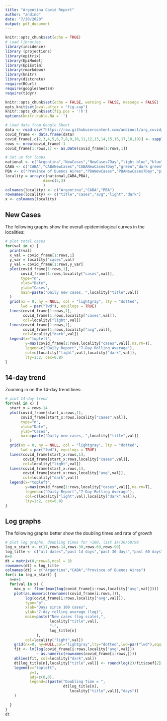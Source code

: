 ```yaml
---
title: "Argentina Covid Report"
author: "andino"
date: "7/20/2020"
output: pdf_document
---
```


```r
knitr::opts_chunk$set(echo = TRUE)
# Load libraries
library(incidence)
library (projections)
library(epitrix)
library(EpiModel)
library(EpiEstim)
library(rmarkdown)
library(knitr)
library(distcrete)
require(RCurl)
require(googlesheets4)
require(tidyr)

knitr::opts_chunk$set(echo = FALSE, warning = FALSE, message = FALSE)
opts_knit$set(eval.after = "fig.cap")
knitr::opts_chunk$set(fig.pos = '!h')
options(knitr.kable.NA = '')

# Load data from Google Sheet
data <- read.csv("https://raw.githubusercontent.com/andinocl/arg_covid/master/data/arg_covid.csv",header=TRUE,sep=",")
covid_frame <- data.frame(data)
covid_frame[,c(2,3,4,5,6,7,8,9,10,11,12,13,14,15,16,17,18,19)] <- sapply(covid_frame[,c(2,3,4,5,6,7,8,9,10,11,12,13,14,15,16,17,18,19)], as.numeric)
rows <- nrow(covid_frame)-1
covid_frame[1:rows,1] <- as.Date(covid_frame[1:rows,1])

# Set up for loops
national <- c("Argentina","NewCases","NewCases7Day","light blue","blue")
CABA <- c("CABA","CABANewCases","CABANewCases7Day","green","dark green")
PBA <- c("Province of Buenos Aires","PBANewCases","PBANewCases7Day","pink","red")
locality = array(c(national,CABA,PBA),
                 dim=c(5,3)
                 )
colnames(locality) <- c("Argentina","CABA","PBA")
rownames(locality) <- c("title","cases","avg","light","dark")
x <- colnames(locality)
```

## New Cases

The following graphs show the overall epidemiological curves in the localities:

```r
# plot total cases
for(val in x) {
  print(val)
  x_val = covid_frame[1:rows,1]
  y_var = locality["cases",val]
  y_val = covid_frame[1:rows,y_var]
  plot(covid_frame[1:rows,1],
       covid_frame[1:rows,locality["cases",val]],
       type="n",
       xlab="Date", 
       ylab="Cases",
       main=paste("Daily new cases, ",locality["title",val])
  )
  grid(nx = 0, ny = NULL, col = "lightgray", lty = "dotted",
       lwd = par("lwd"), equilogs = TRUE)
  lines(covid_frame[1:rows,1],
        covid_frame[1:rows,locality["cases",val]],
        col=locality["light",val])
  lines(covid_frame[1:rows,1],
        covid_frame[1:rows,locality["avg",val]],
        col=locality["dark",val])
  legend(x="topleft",
         y=max(covid_frame[1:rows,locality["cases",val]],na.rm=T),
         legend=c("Daily Report","7-Day Rolling Average"),
         col=c(locality["light",val],locality["dark",val]),
         lty=1:2, cex=0.8)
}

```

## 14-day trend

Zooming in on the 14-day trend lines:

```r
# plot 14-day trend
for(val in x) {
  start_x = rows-14
  plot(covid_frame[start_x:rows,1],
       covid_frame[start_x:rows,locality["cases",val]],
       type="n",
       xlab="Date", 
       ylab="Cases",
       main=paste("Daily new cases, ",locality["title",val])
  )
  grid(nx = 0, ny = NULL, col = "lightgray", lty = "dotted",
       lwd = par("lwd"), equilogs = TRUE)
  lines(covid_frame[start_x:rows,1],
        covid_frame[start_x:rows,locality["cases",val]],
        col=locality["light",val])
  lines(covid_frame[start_x:rows,1],
        covid_frame[start_x:rows,locality["avg",val]],
        col=locality["dark",val])
  legend(x="topleft",
         y=max(covid_frame[1:rows,locality["cases",val]],na.rm=T),
         legend=c("Daily Report","7-Day Rolling Average"),
         col=c(locality["light",val],locality["dark",val]),
         lty=1:2, cex=0.8)
}
```

## Log graphs
The following graphs better show the doubling times and rate of growth

```r
# plot log graphs, doubling times for >100, last 14/30/60/90
log_x_start <- c(17,rows-14,rows-30,rows-60,rows-90)
log_title <- c("all dates","past 14 days","past 30 days","past 60 days","past 90 days")
n=0
dt = matrix(0,nrow=5,ncol = 3)
rownames(dt) = log_title
colnames(dt) = c("Argentina","CABA","Province of Buenos Aires")
for(i in log_x_start) {
  n=n+1
  for(val in x) {
    max_y <- floor(max(log(covid_frame[i:rows,locality["avg",val]])))
    plot(as.numeric(rownames(covid_frame[i:rows,])),
         log(covid_frame[i:rows,locality["avg",val]]),
         type="p",
         xlab="Days since 100 cases", 
         ylab="7-day rolling average (log)", 
         main=paste("New cases (log scale),",
                    locality["title",val],
                    "-",
                    log_title[n]
              ), 
         col=locality["light",val])
    grid(nx=0, ny=NULL,col="lightgray",lty="dotted",lwd=par("lwd"),equilogs=TRUE)
    fit <- lm(log(covid_frame[i:rows,locality["avg",val]]) 
              ~ as.numeric(rownames(covid_frame[i:rows,])))
    abline(fit, col=locality["dark",val])
    dt[log_title[n],locality["title",val]] <- round(log(2)/fit$coef[2],2) # Doubling time
    legend(x="topleft",
           y=1,
           adj=c(0,0),
           legend=c(paste("Doubling Time = ",
                          dt[log_title[n],
                             locality["title",val]],"days"))
    )
    
  }
}
dt
```

